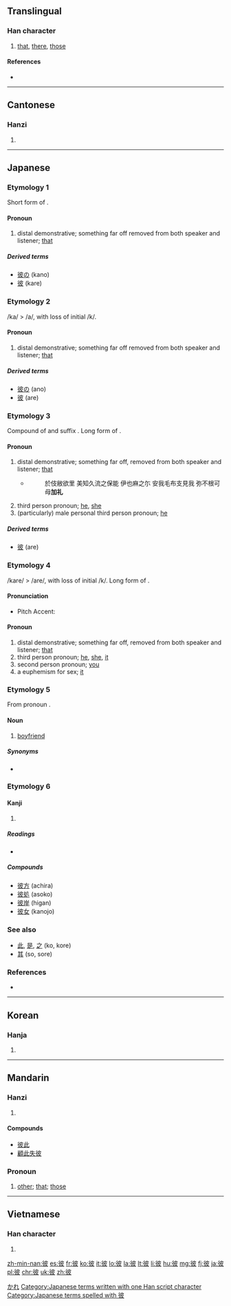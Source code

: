 ==Translingual==

===Han character===
{{Han char|rn=60|rad=彳|as=05|sn=8|four=2424<sub>7</sub>|canj=竹人木竹水 (HODHE)}}

# [[that]], [[there]], [[those]]

====References====
* {{Han ref|kx=0365.250|dkj=10066|dj=0685.180|hdz=20817.100|uh=5F7C|ud=24444|bh=A9BC|bd=43452}}

----

==Cantonese==

===Hanzi===
{{yue-hanzi|jyut=bei2|y=bei2}}

# {{defn|lang=yue|sort=彳05}}

----

==Japanese==

===Etymology 1===
Short form of {{term|彼|kare}}.

====Pronoun====
{{ja-pos|k|pronoun|hira=か|rom=ka}}

# distal demonstrative; something far off removed from both speaker and listener; [[that]]

=====Derived terms=====
* [[彼の]] (kano)
* [[彼]] (kare)

===Etymology 2===
/ka/ > /a/, with loss of initial /k/.

====Pronoun====
{{ja-pos|k|pronoun|hira=あ|rom=a}}

# distal demonstrative; something far off removed from both speaker and listener; [[that]]

=====Derived terms=====
* [[彼の]] (ano)
* [[彼]] (are)

===Etymology 3===
Compound of {{term|彼|ka}} and suffix {{term|れ|re}}. Long form of {{term|彼|ka}}.

====Pronoun====
{{ja-pos|k|pronoun|hira=かれ|rom=kare}}

# distal demonstrative; something far off, removed from both speaker and listener; [[that]]
#* {{RQ:Man'yōshū|18|4045}}
#*: 於伎敝欲里 美知久流之保能 伊也麻之尓 安我毛布支見我 弥不根可母'''加礼'''
# third person pronoun; [[he]], [[she]]
# (particularly) male personal third  person pronoun; [[he]]

=====Derived terms=====
* [[彼]] (are)

===Etymology 4===
/kare/ > /are/, with loss of initial /k/. Long form of {{term|彼|a}}.

====Pronunciation====
* {{a|Standard Japanese}} Pitch Accent: {{ja-accent-standard|accent=0|あ|れ}}

====Pronoun====
{{ja-pos|k|pronoun|hira=あれ|rom=are}}

# distal demonstrative; something far off, removed from both speaker and listener; [[that]]
# third person pronoun; [[he]], [[she]], [[it]]
# second person pronoun; [[you]]
# a euphemism for sex; [[it]]

===Etymology 5===
From pronoun {{term|彼|kare|he}}.

====Noun====
{{ja-noun|k|hira=かれ|rom=kare}}

# [[boyfriend]]

=====Synonyms=====
* {{term|彼氏|||tr=[[かれし]], [[kareshi]]|lang=ja}}

===Etymology 6===

====Kanji====
{{ja-kanji|grade=c|rs=彳05}}

# {{defn|lang=ja|sort=彳05}}

=====Readings=====
* {{ja-readings|on=[[ひ]] (hi)|kun=[[かれ]] (kare), [[かの]] (kano), [[あれ]] (are)}}

=====Compounds=====
* [[彼方]] (achira)
* [[彼処]] (asoko)
* [[彼岸]] (higan)
* [[彼女]] (kanojo)

===See also===
* [[此]], [[是]], [[之]] (ko, kore)
* [[其]] (so, sore)

===References===
* {{R:Man'yōshū 4}}

[[Category:1000 Japanese basic words|かれ]]
[[Category:Japanese terms written with one Han script character]]
[[Category:Japanese terms spelled with 彼]]
----

==Korean==

===Hanja===
{{ko-hanja|hangeul=피|eumhun=저, 그, 저쪽|rv=pi|mr=p'i|y=phi}}

# {{defn|lang=ko|sort=彳05}}

----

==Mandarin==

===Hanzi===
{{cmn-hanzi|pin=[[bǐ]] ([[bi3]])|wg=pi<sup>3</sup>}}

# {{defn|lang=cmn|sort=彳05}}

====Compounds====
* [[彼此]]
* [[顧此失彼]]
===Pronoun===

# [[other]]; [[that]]; [[those]]

----

==Vietnamese==

===Han character===
{{vi-hantu|[[bỉ]], [[bể]], [[bở]]|rs=彳05}}

# {{defn|lang=vi|sort=彳05}}

[[zh-min-nan:彼]]
[[es:彼]]
[[fr:彼]]
[[ko:彼]]
[[it:彼]]
[[lo:彼]]
[[la:彼]]
[[lt:彼]]
[[li:彼]]
[[hu:彼]]
[[mg:彼]]
[[fj:彼]]
[[ja:彼]]
[[pl:彼]]
[[chr:彼]]
[[uk:彼]]
[[zh:彼]]